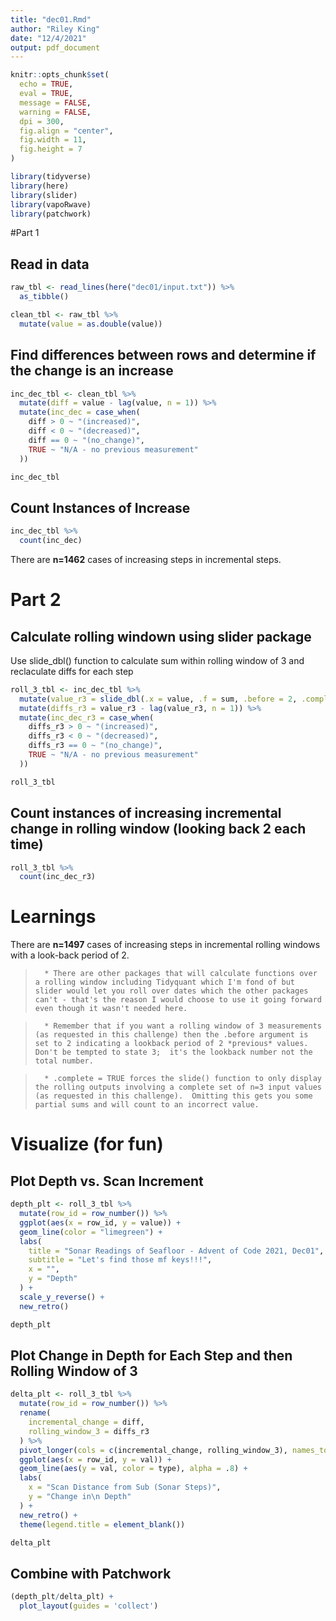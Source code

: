 ```yaml
---
title: "dec01.Rmd"
author: "Riley King"
date: "12/4/2021"
output: pdf_document
---
```


```r
knitr::opts_chunk$set(
  echo = TRUE,
  eval = TRUE,
  message = FALSE,
  warning = FALSE,
  dpi = 300,
  fig.align = "center",
  fig.width = 11,
  fig.height = 7
)
```

```r
library(tidyverse)
library(here)
library(slider)
library(vapoRwave)
library(patchwork)
```

#Part 1

## Read in data
```r
raw_tbl <- read_lines(here("dec01/input.txt")) %>%
  as_tibble()

clean_tbl <- raw_tbl %>%
  mutate(value = as.double(value))
```

## Find differences between rows and determine if the change is an increase

```r
inc_dec_tbl <- clean_tbl %>%
  mutate(diff = value - lag(value, n = 1)) %>%
  mutate(inc_dec = case_when(
    diff > 0 ~ "(increased)",
    diff < 0 ~ "(decreased)",
    diff == 0 ~ "(no_change)",
    TRUE ~ "N/A - no previous measurement"
  ))

inc_dec_tbl
```

## Count Instances of Increase
```r
inc_dec_tbl %>%
  count(inc_dec)
```

There are __n=1462__ cases of increasing steps in incremental steps.

# Part 2 

## Calculate rolling windown using **slider** package

Use slide_dbl() function to calculate sum within rolling window of 3 and reclaculate diffs for each step 

```r
roll_3_tbl <- inc_dec_tbl %>%
  mutate(value_r3 = slide_dbl(.x = value, .f = sum, .before = 2, .complete = TRUE)) %>%
  mutate(diffs_r3 = value_r3 - lag(value_r3, n = 1)) %>%
  mutate(inc_dec_r3 = case_when(
    diffs_r3 > 0 ~ "(increased)",
    diffs_r3 < 0 ~ "(decreased)",
    diffs_r3 == 0 ~ "(no_change)",
    TRUE ~ "N/A - no previous measurement"
  ))

roll_3_tbl
```

## Count instances of increasing incremental change in rolling window (looking back 2 each time)

```r
roll_3_tbl %>%
  count(inc_dec_r3)
```

# Learnings

There are __n=1497__ cases of increasing steps in incremental rolling windows with a look-back period of 2.

>       * There are other packages that will calculate functions over a rolling window including Tidyquant which I'm fond of but slider would let you roll over dates which the other packages can't - that's the reason I would choose to use it going forward even though it wasn't needed here.

>       * Remember that if you want a rolling window of 3 measurements (as requested in this challenge) then the .before argument is set to 2 indicating a lookback period of 2 *previous* values.  Don't be tempted to state 3;  it's the lookback number not the total number.

>       * .complete = TRUE forces the slide() function to only display the rolling outputs involving a complete set of n=3 input values (as requested in this challenge).  Omitting this gets you some partial sums and will count to an incorrect value.


# Visualize (for fun)

## Plot Depth vs. Scan Increment
```r
depth_plt <- roll_3_tbl %>%
  mutate(row_id = row_number()) %>%
  ggplot(aes(x = row_id, y = value)) +
  geom_line(color = "limegreen") +
  labs(
    title = "Sonar Readings of Seafloor - Advent of Code 2021, Dec01",
    subtitle = "Let's find those mf keys!!!",
    x = "",
    y = "Depth"
  ) +
  scale_y_reverse() +
  new_retro()

depth_plt
```


## Plot Change in Depth for Each Step and then Rolling Window of 3
```r
delta_plt <- roll_3_tbl %>%
  mutate(row_id = row_number()) %>%
  rename(
    incremental_change = diff,
    rolling_window_3 = diffs_r3
  ) %>%
  pivot_longer(cols = c(incremental_change, rolling_window_3), names_to = "type", values_to = "val") %>%
  ggplot(aes(x = row_id, y = val)) +
  geom_line(aes(y = val, color = type), alpha = .8) +
  labs(
    x = "Scan Distance from Sub (Sonar Steps)",
    y = "Change in\n Depth"
  ) +
  new_retro() +
  theme(legend.title = element_blank())

delta_plt
```


## Combine with Patchwork

```r
(depth_plt/delta_plt) +
  plot_layout(guides = 'collect')
```

